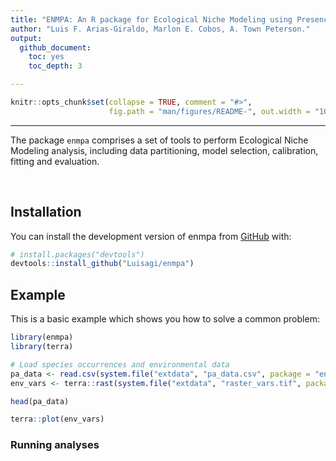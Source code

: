 ```yaml
---
title: "ENMPA: An R package for Ecological Niche Modeling using Presence-Absence Data"
author: "Luis F. Arias-Giraldo, Marlon E. Cobos, A. Town Peterson."
output: 
  github_document:
    toc: yes
    toc_depth: 3

---
```




<!-- README.md is generated from README.Rmd. Please edit that file -->

```r
knitr::opts_chunk$set(collapse = TRUE, comment = "#>", 
                      fig.path = "man/figures/README-", out.width = "100%")
```

<!-- badges: start -->
<!-- badges: end -->

<hr>

The package `enmpa` comprises a set of tools to perform Ecological Niche Modeling
analysis, including data partitioning, model selection, calibration, fitting and evaluation.

<br>

## Installation

You can install the development version of enmpa from [GitHub](https://github.com/) with:

``` r
# install.packages("devtools")
devtools::install_github("Luisagi/enmpa")
```

## Example

This is a basic example which shows you how to solve a common problem:

```r
library(enmpa)
library(terra)

# Load species occurrences and environmental data
pa_data <- read.csv(system.file("extdata", "pa_data.csv", package = "enmpa"))
env_vars <- terra::rast(system.file("extdata", "raster_vars.tif", package = "enmpa"))
```


```r
head(pa_data)
```

```r
terra::plot(env_vars)
```


### Running analyses


